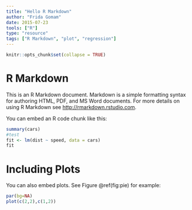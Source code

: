 ```yaml
---
title: "Hello R Markdown"
author: "Frida Gomam"
date: 2015-07-23
tools: ["R"]
type: "resource"
tags: ["R Markdown", "plot", "regression"]
---
```


```r
knitr::opts_chunk$set(collapse = TRUE)
```

# R Markdown

This is an R Markdown document. Markdown is a simple formatting syntax for authoring HTML, PDF, and MS Word documents. For more details on using R Markdown see <http://rmarkdown.rstudio.com>.

You can embed an R code chunk like this:

```r
summary(cars) 
#test
fit <- lm(dist ~ speed, data = cars)
fit  
```

# Including Plots

You can also embed plots. See Figure \@ref(fig:pie) for example:

```r
par(bg=NA)
plot(c(2,2),c(1,2))
```



